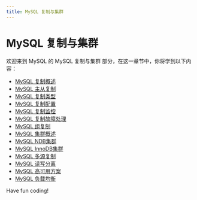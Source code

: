 ```yaml
---
title: MySQL 复制与集群
---
```


# MySQL 复制与集群

欢迎来到 MySQL 的 MySQL 复制与集群 部分，在这一章节中，你将学到以下内容：

- [MySQL 复制概述](./0-mysql-replication-overview.mdx)
- [MySQL 主从复制](./1-mysql-master-slave-copy.mdx)
- [MySQL 复制类型](./2-mysql-replication-type.mdx)
- [MySQL 复制配置](./3-mysql-replication-configuration.mdx)
- [MySQL 复制监控](./4-mysql-replication-monitoring.mdx)
- [MySQL 复制故障处理](./5-mysql-replication-failure-handling.mdx)
- [MySQL 组复制](./6-mysql-group-replication.mdx)
- [MySQL 集群概述](./7-mysql-cluster-overview.mdx)
- [MySQL NDB集群](./8-mysql-ndb-cluster.mdx)
- [MySQL InnoDB集群](./9-mysql-innodb-cluster.mdx)
- [MySQL 多源复制](./10-mysql-multi-source-replication.mdx)
- [MySQL 读写分离](./11-mysql-read-write-separation.mdx)
- [MySQL 高可用方案](./12-mysql-high-availability-plan.mdx)
- [MySQL 负载均衡](./13-mysql-load-balancing.mdx)

Have fun coding!